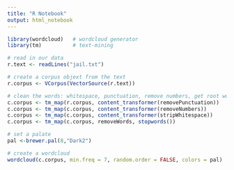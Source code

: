 ```yaml
---
title: "R Notebook"
output: html_notebook
---
```


```R

library(wordcloud)   # wordcloud generator
library(tm)          # text-mining 

# read in our data
r.text <- readLines("jail.txt")

# create a corpus objext from the text
r.corpus <- VCorpus(VectorSource(r.text))

# clean the words: whitespace, punctuation, remove numbers, get root words, remove stopwords
c.corpus <- tm_map(r.corpus, content_transformer(removePunctuation))
c.corpus <- tm_map(c.corpus, content_transformer(removeNumbers))
c.corpus <- tm_map(c.corpus, content_transformer(stripWhitespace))
c.corpus <- tm_map(c.corpus, removeWords, stopwords())

# set a palate  
pal <-brewer.pal(8,"Dark2")

# create a wordcloud
wordcloud(c.corpus, min.freq = 7, random.order = FALSE, colors = pal)
```
